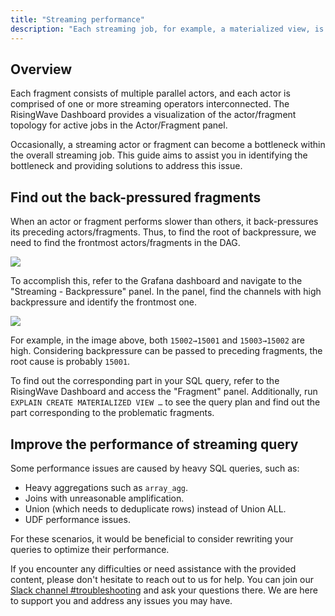 ```yaml
---
title: "Streaming performance"
description: "Each streaming job, for example, a materialized view, is composed of multiple fragments that form a Directed Acyclic Graph (DAG)."
---
```


## Overview

Each fragment consists of multiple parallel actors, and each actor is comprised of one or more streaming operators interconnected. The RisingWave Dashboard provides a visualization of the actor/fragment topology for active jobs in the Actor/Fragment panel.

Occasionally, a streaming actor or fragment can become a bottleneck within the overall streaming job. This guide aims to assist you in identifying the bottleneck and providing solutions to address this issue.

## Find out the back-pressured fragments

When an actor or fragment performs slower than others, it back-pressures its preceding actors/fragments. Thus, to find the root of backpressure, we need to find the frontmost actors/fragments in the DAG.
<Frame>
  <img src="/images/streaming-perf.png"/>
</Frame>

To accomplish this, refer to the Grafana dashboard and navigate to the "Streaming - Backpressure" panel. In the panel, find the channels with high backpressure and identify the frontmost one.
<Frame>
  <img src="/images/backpressure-panel.png"/>
</Frame>


For example, in the image above, both `15002→15001` and `15003→15002` are high. Considering backpressure can be passed to preceding fragments, the root cause is probably `15001`.

To find out the corresponding part in your SQL query, refer to the RisingWave Dashboard and access the "Fragment" panel. Additionally, run `EXPLAIN CREATE MATERIALIZED VIEW …` to see the query plan and find out the part corresponding to the problematic fragments.

## Improve the performance of streaming query
Some performance issues are caused by heavy SQL queries, such as:

* Heavy aggregations such as `array_agg`.
* Joins with unreasonable amplification.
* Union (which needs to deduplicate rows) instead of Union ALL.
* UDF performance issues.

For these scenarios, it would be beneficial to consider rewriting your queries to optimize their performance.

If you encounter any difficulties or need assistance with the provided content, please don't hesitate to reach out to us for help. You can join our [Slack channel #troubleshooting](https://www.risingwave.com/slack) and ask your questions there. We are here to support you and address any issues you may have.
